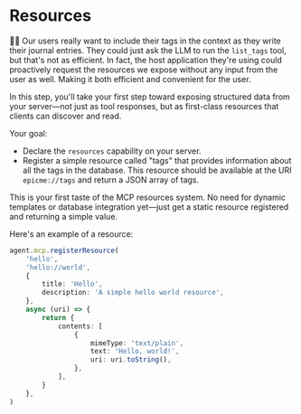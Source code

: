# Resources

👨‍💼 Our users really want to include their tags in the context as they write
their journal entries. They could just ask the LLM to run the `list_tags` tool,
but that's not as efficient. In fact, the host application they're using could
proactively request the resources we expose without any input from the user as
well. Making it both efficient and convenient for the user.

In this step, you'll take your first step toward exposing structured data from
your server—not just as tool responses, but as first-class resources that
clients can discover and read.

Your goal:

- Declare the `resources` capability on your server.
- Register a simple resource called "tags" that provides information about all
  the tags in the database. This resource should be available at the URI
  `epicme://tags` and return a JSON array of tags.

This is your first taste of the MCP resources system. No need for dynamic
templates or database integration yet—just get a static resource registered and
returning a simple value.

Here's an example of a resource:

```ts
agent.mcp.registerResource(
	'hello',
	'hello://world',
	{
		title: 'Hello',
		description: 'A simple hello world resource',
	},
	async (uri) => {
		return {
			contents: [
				{
					mimeType: 'text/plain',
					text: 'Hello, world!',
					uri: uri.toString(),
				},
			],
		}
	},
)
```
